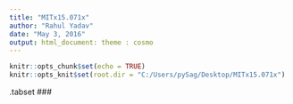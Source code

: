 ---
title: "MITx15.071x"
author: "Rahul Yadav"
date: "May 3, 2016"
output: html_document: theme : cosmo
---

```{r setup, include=FALSE}
knitr::opts_chunk$set(echo = TRUE)
knitr::opts_knit$set(root.dir = "C:/Users/pySag/Desktop/MITx15.071x")
```

{ .tabset .tabset-fade .tabset-pills }

###

###

###